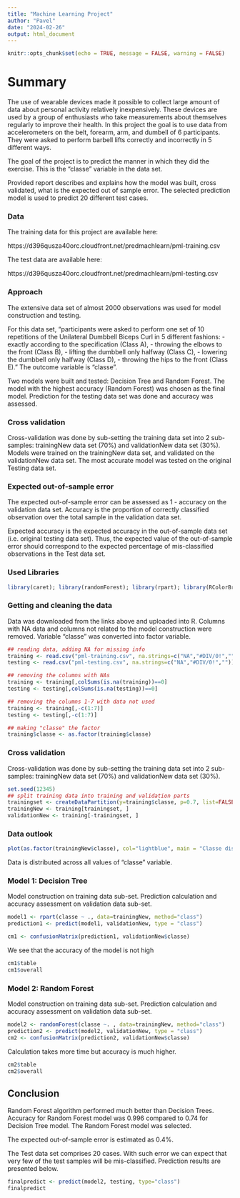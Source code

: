 ---
title: "Machine Learning Project"
author: "Pavel"
date: "2024-02-26"
output: html_document
---

```{r setup, include=FALSE}
knitr::opts_chunk$set(echo = TRUE, message = FALSE, warning = FALSE)
```


# Summary
The use of wearable devices made it possible to collect large amount of data about personal activity relatively inexpensively. These devices are used by a group of enthusiasts who take measurements about themselves regularly to improve their health. In this project the goal is to use data from accelerometers on the belt, forearm, arm, and dumbell of 6 participants. They were asked to perform barbell lifts correctly and incorrectly in 5 different ways. 

The goal of the project is to predict the manner in which they did the exercise. This is the "classe" variable in the data set. 

Provided report describes and explains how the model was built, cross validated, what is the expected out of sample error. The selected prediction model is used to predict 20 different test cases. 

### Data
The training data for this project are available here: 

https://d396qusza40orc.cloudfront.net/predmachlearn/pml-training.csv

The test data are available here:

https://d396qusza40orc.cloudfront.net/predmachlearn/pml-testing.csv

### Approach

The extensive data set of almost 2000 observations was used for model construction and testing. 

For this data set, “participants were asked to perform one set of 10 repetitions of the Unilateral Dumbbell Biceps Curl in 5 different fashions: - exactly according to the specification (Class A), - throwing the elbows to the front (Class B), - lifting the dumbbell only halfway (Class C), - lowering the dumbbell only halfway (Class D), - throwing the hips to the front (Class E)." The outcome variable is "classe". 

Two models were built and tested: Decision Tree and Random Forest. The model with the highest accuracy (Random Forest) was chosen as the final model. Prediction for the testing data set was done and accuracy was assessed.

### Cross validation

Cross-validation was done by sub-setting the training data set into 2 sub-samples: trainingNew data set (70%) and validationNew data set (30%). Models were trained on the trainingNew data set, and validated on the validationNew data set. The most accurate model  was tested on the original Testing data set.

### Expected out-of-sample error

The expected out-of-sample error can be assessed as 1 - accuracy on the validation data set. Accuracy is the proportion of correctly classified observation over the total sample in the validation data set. 

Expected accuracy is the expected accuracy in the out-of-sample data set (i.e. original testing data set). Thus, the expected value of the out-of-sample error should correspond to the expected percentage of mis-classified observations in the Test data set.

### Used Libraries
```{r results='hide'} 
library(caret); library(randomForest); library(rpart); library(RColorBrewer); library(rattle); library(ggplot2);library(lattice)
```

### Getting and cleaning the data
Data was downloaded from the links above and uploaded into R. Columns with NA data and columns not related to the model construction were removed. Variable "classe" was converted into factor variable.

```{r}
## reading data, adding NA for missing info
training <- read.csv("pml-training.csv", na.strings=c("NA","#DIV/0!",""))
testing <- read.csv("pml-testing.csv", na.strings=c("NA","#DIV/0!",""))

## removing the columns with NAs 
training <- training[,colSums(is.na(training))==0]
testing <- testing[,colSums(is.na(testing))==0]

## removing the columns 1-7 with data not used
training <- training[,-c(1:7)]
testing <- testing[,-c(1:7)]

## making "classe" the factor
training$classe <- as.factor(training$classe)
```

### Cross validation

Cross-validation was done by sub-setting the training data set into 2 sub-samples: trainingNew data set (70%) and validationNew data set (30%). 

```{r}
set.seed(12345)
## split training data into training and validation parts
trainingset <- createDataPartition(y=training$classe, p=0.7, list=FALSE)
trainingNew <- training[trainingset, ]
validationNew <- training[-trainingset, ]
```

### Data outlook

```{r out.width="50%"}
plot(as.factor(trainingNew$classe), col="lightblue", main = "Classe distribution in training data set", xlab="classe", ylab="Frequency")
```

Data is distributed across all values of "classe" variable.

### Model 1: Decision Tree
Model construction on training data sub-set. Prediction calculation and accuracy assessment on validation data sub-set.

```{r}
model1 <- rpart(classe ~ ., data=trainingNew, method="class")
prediction1 <- predict(model1, validationNew, type = "class")

cm1 <- confusionMatrix(prediction1, validationNew$classe)
```

We see that the accuracy of the model is not high
```{r echo=FALSE}
cm1$table
cm1$overall
```

### Model 2: Random Forest
Model construction on training data sub-set. Prediction calculation and accuracy assessment on validation data sub-set.

```{r}
model2 <- randomForest(classe ~. , data=trainingNew, method="class")
prediction2 <- predict(model2, validationNew, type = "class")
cm2 <- confusionMatrix(prediction2, validationNew$classe)
```

Calculation takes more time but accuracy is much higher.
```{r echo=FALSE}
cm2$table
cm2$overall
```

## Conclusion 

Random Forest algorithm performed much better than Decision Trees. Accuracy for Random Forest model was 0.996 compared to 0.74 for Decision Tree model. The Random Forest model was selected. 

The expected out-of-sample error is estimated as 0.4%. 

The Test data set comprises 20 cases. With such error we can expect that very few of the test samples will be mis-classified. Prediction results are presented below.

```{r}
finalpredict <- predict(model2, testing, type="class")
finalpredict
```

